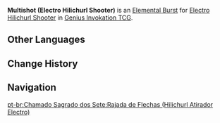 {{Genius Invokation TCG Skill Infobox
|title      = Multishot
|image      = Multishot (Electro Hilichurl Shooter) Character Card Skill.png
|type       = Elemental Burst
|character  = Electro Hilichurl Shooter
|element    = Electro
|matching   = 3
|energy     = 2
|effect     = Deals 4 {{Color|Electro DMG}}.
|order      = 2
}}
'''Multishot (Electro Hilichurl Shooter)''' is an [[Character Card Elemental Burst|Elemental Burst]] for [[Electro Hilichurl Shooter (Character Card)|Electro Hilichurl Shooter]] in [[Genius Invokation TCG]].

==Other Languages==
{{Other Languages|Transclude=Multishot}}

==Change History==
{{Change History|3.3}}

==Navigation==
{{Genius Invokation TCG Skill Navbox|Electro Hilichurl Shooter}}
[[pt-br:Chamado Sagrado dos Sete:Rajada de Flechas (Hilichurl Atirador Electro)]]